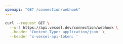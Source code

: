 ```yaml
---
openapi: "GET /connection/webhook"
---
```


<RequestExample>

```bash Request
curl --request GET \
  --url https://api.vessel.dev/connection/webhook \
  --header 'Content-Type: application/json' \
  --header 'x-vessel-api-token: '
```

</RequestExample>
